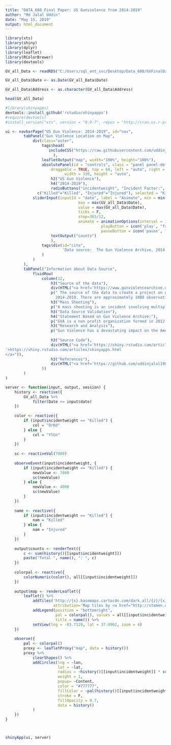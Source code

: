 ---
title: "DATA_608_Final Paper: US Gunviolence from 2014-2019"
author: "Md Jalal Uddin"
date: "May 15, 2019"
output: html_document
---

```{r}

library(xts)
library(shiny)
library(dplyr)
library(leaflet)
library(RColorBrewer)
library(devtools)

```


```{r}

GV_all_Data <- readRDS("C:/Users/sql_ent_svc/Desktop/Data_608/GVFinalData.rds")

GV_all_Data$Date <- as.Date(GV_all_Data$Date)

GV_all_Data$Address <- as.character(GV_all_Data$Address)

head(GV_all_Data)

```




```{r}
#library(shinyapps)
devtools::install_github('rstudio/shinyapps')
#require(devtools)
#install_version("xts", version = "0.9-7", repos = "http://cran.us.r-project.org")

```




```{r}

ui <- navbarPage("US Gun Violence: 2014-2019", id="nav",
        tabPanel("Gun Violence Location on Map",
            div(class="outer",
                tags$head(
                   includeCSS("https://raw.githubusercontent.com/uddinjalal1983/DATA_608/master/DATA_608_Final_Project/model.css")
                     ),
                leafletOutput("map", width="100%", height="100%"), 
                absolutePanel(id = "controls", class = "panel panel-default", fixed = TRUE,
                    draggable = TRUE, top = 60, left = "auto", right = 20, bottom = "auto",
                          width = 330, height = "auto",
                    h2("US Gun Violence"),
                    h4("2014-2019"),
                    radioButtons("incidentweight", "Incident Factor:",
              c("Killed"="Killed", "Injured"="Injured"), selected = "Killed", inline=TRUE),
            sliderInput(inputId = "date", label = "Animate", min = min(GV_all_Data$Date), 
                                max = max(GV_all_Data$Date),
                                value = max(GV_all_Data$Date),
                                ticks = F,
                                step=365/12, 
                                animate = animationOptions(interval = 1000,
                                          playButton = icon('play', "fa-3x"),
                                          pauseButton = icon('pause', "fa-3x"))),
                    textOutput("counts")
                    ),
                tags$div(id="cite",
                         'Data source:  The Gun Violence Archive, 2014-2019.'
                )
            )
        ),
        tabPanel("Information about Data Source",
            fluidRow(
                column(12,
                    h3("Source of the data"),
                    div(HTML("<a href='https://www.gunviolencearchive.org/'>The Gun Violence Archive</a>")),
                    p(" The source of the data to create a project on gun violence occurence throughout USA from 2014-2019 is the Gun Violence Archive, GVA (https://www.gunviolencearchive.org/reports). This website has all available data from  
                      2014-2019. There are approximately 1800 observations in this aggregated dataset and seven variables including incident date, address of incident, number of people killed, number of people injured."),
                    h3("Mass Shooting"),
                    p("A mass shooting is an incident involving multiple victims of firearms-related violence such as gun violence. GVA has defined mass shooting based on the numeric value of 4 or more shot or killed, not including the shooter. GVA does not define the definition to remove any subcategory of shooting. Therefore, we did not exclude, set apart, or differentiate victims based upon the circumstances in which they were shot."),
                    h3("Data Source Validation"),
                    h4("Statement Based on Gun Violence Archive:"),
                    p("GVA is a non profit organization formed in 2012 to provide online and public access to accurate information about gun-related violence in the United States. GVA collect and check for accuracy, comprehensive information about gun-related violence in the U.S. and then post and disseminate it online. The mission of GVA is to document incidents of gun violence, and gun crime nationally to provide independent, verified data to those who need to use it in their research, advocacy or writing. It is hoped that this information will inform and assist those engaged in discussions and activities concerning gun violence, including analysis of proposed regulations or legislation relating to gun safety usage."),
                    h3("Research and Analysis"),
                    p("Gun Violence has a devastating impact on the American people. Every day, 100 Americans are killed with gun and hundreds more are shot and injured.  It is clear from this project that total 2021 people got killed and total 7557 people got injured during 2014-2019 in USA. During this time two of the major mass shooting occured, one in Las Vegas Nevada got killed 59 and Injure d 441 on 10/01/2017 and another one in Orlando Florida got killed 50 people and Injured 53 on 06/12/2016. This result illustrate the magnitude of everyday gun violence in the country. Therefore, we all should work together to stop or minimize this damage to our nation."),
                    
                    h3("Source Code"),
                    div(HTML("<a href='https://shiny.rstudio.com/articles/deployment-web.html
'>https://shiny.rstudio.com/articles/shinyapps.html
</a>")),
                    h3("References"),
                    div(HTML("<a href='https://github.com/uddinjalal1983/DATA_608/tree/master/DATA_608_Final_Project'>Github DATA 608 Final Project</a>"))
                ))
        )
)


```




```{r}

server <- function(input, output, session) {
    history <- reactive({
        GV_all_Data %>%
            filter(Date <= input$date)
    })
    
    color <- reactive({
        if (input$incidentweight == "Killed") {
            col = "OrRd"
        } else {
            col = "YlGn"
        }
    })
    
    sc <- reactiveVal(7000)
    
    observeEvent(input$incidentweight, {
        if (input$incidentweight == "Killed") {
            newValue <- 7000
            sc(newValue)
        } else {
            newValue <- 4000
            sc(newValue)
        }
    })
    
    name <- reactive({
        if (input$incidentweight == "Killed") {
            nam = "Killed"
        } else {
            nam = "Injured"
        }
    })
    
    output$counts <- renderText({
        c <- sum(history()[[input$incidentweight]])
        paste("Total ", name(), ": ", c)
    })
    
    colorpal <- reactive({
        colorNumeric(color(), all[[input$incidentweight]])
    })
    
    output$map <- renderLeaflet({
        leaflet() %>%
            addTiles('http://{s}.basemaps.cartocdn.com/dark_all/{z}/{x}/{y}.png', 
                     attribution='Map tiles by <a href="http://stamen.com">Stamen Design</a>, <a href="http://creativecommons.org/licenses/by/3.0">CC BY 3.0</a> &mdash; Map data &copy; <a href="http://www.openstreetmap.org/copyright">OpenStreetMap</a>') %>%  # Add default OpenStreetMap map tiles%>%
            addLegend(position = "bottomright",
                      pal = colorpal(), values = all[[input$incidentweight]],
                      title = name()) %>%
            setView(lng = -83.7129, lat = 37.0902, zoom = 4)
    })
    
    observe({
        pal <- colorpal()
        proxy <- leafletProxy("map", data = history()) 
        proxy %>%
            clearShapes() %>%
            addCircles(lng = ~lon,
                       lat = ~lat,
                       radius = ~history()[[input$incidentweight]] * sc(),
                       weight = 1,
                       popup= ~Content,
                       color = "#777777",
                       fillColor = ~pal(history()[[input$incidentweight]]),
                       stroke = F, 
                       fillOpacity = 0.7,
                       data = history()
            ) 
    })
}



shinyApp(ui, server)

```


